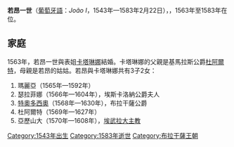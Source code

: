 {{Multiple issues|
{{Expand language|1=en|time=2020-10-14T09:26:59+00:00}}
{{Unreferenced|time=2020-10-14T09:26:59+00:00}}
}}
{{Infobox noble
| name        = 若昂一世
| image       = Joao I.jpg
| image_size  = 160px
| succession  = 布拉干薩公爵
| reign       = 1563年9月22日 — 1583年2月22日
| predecessor = [[特奧多西奧一世|特奧多西奧一世]]
| successor   = [[特奧多西奧二世|特奧多西奧二世]]
| birth_date  = 1543年
| birth_place = [[維索薩鎮|維索薩]]
| death_date  = {{Death date and age|1583|2|22|1543|df=y}}
| death_place = 維索薩
| noble family= [[布拉干薩王朝|布拉干薩]]
| father      = [[特奧多西奧一世|特奧多西奧一世]]
| mother      = 倫卡斯特的伊莎貝爾
| religion    = [[羅馬天主教|羅馬天主教]]
}}

'''若昂一世'''（[[葡萄牙語|葡萄牙語]]：''João I''，1543年—1583年2月22日），{{le|布拉干薩公爵|Duke of Braganza}}，1563年至1583年在位。

== 家庭 ==
1563年，若昂一世與表姐[[布拉干薩公爵夫人卡塔琳娜|卡塔琳娜]]結婚。卡塔琳娜的父親是基馬拉斯公爵[[基馬拉斯公爵杜阿爾特|杜阿爾特]]，母親是若昂的姑姑{{le|布拉干薩的伊莎貝爾 (1514-1576)|Isabel of Braganza, Duchess of Guimarães|伊莎貝爾}}。若昂與卡塔琳娜共有3子2女：
# 瑪麗亞（1565年—1592年）
# 瑟拉菲娜（1566年—1604年），埃斯卡洛納公爵夫人
# [[特奧多西奧二世|特奧多西奧]]（1568年—1630年），布拉干薩公爵
# 杜阿爾特（1569年—1627年）
# 亞歷山大（1570年—1608年），[[天主教埃武拉總教區|埃武拉大主教]]

[[Category:1543年出生|Category:1543年出生]]
[[Category:1583年逝世|Category:1583年逝世]]
[[Category:布拉干薩王朝|Category:布拉干薩王朝]]